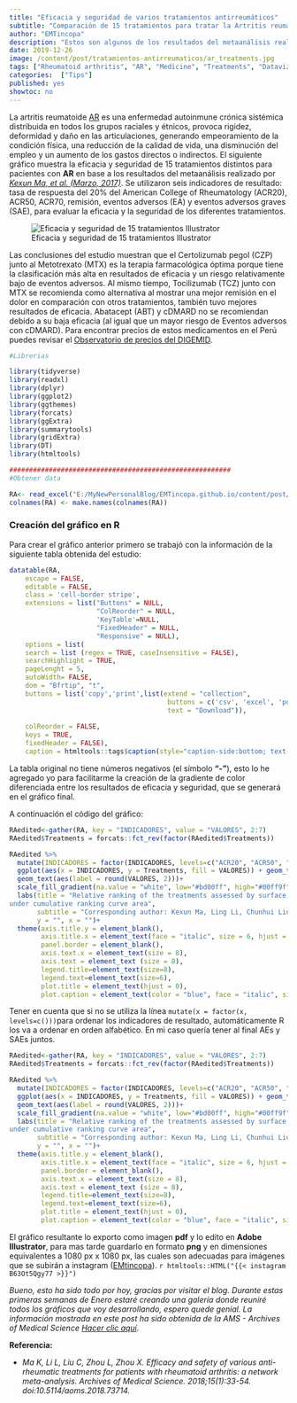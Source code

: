 ```yaml
---
title: "Eficacia y seguridad de varios tratamientos antirreumáticos"
subtitle: "Comparación de 15 tratamientos para tratar la Artritis reumatoide"
author: "EMTincopa"
description: "Estos son algunos de los resultados del metaanálisis realizado por investigadores de la Nanjing University of Chinese Medicine - China. También agrego una pequeña descripción del proceso de creación del gráfico."
date: 2019-12-26
image: /content/post/tratamientos-antirreumaticos/ar_treatments.jpg
tags: ["Rheumatoid arthritis", "AR", "Medicine", "Treatments", "Dataviz", "Science", "R", "Data", "Adobe", "Dataviz", "Illustrator", "China"]
categories:  ["Tips"]
published: yes
showtoc: no
---
```


La artritis reumatoide [AR](https://medlineplus.gov/spanish/rheumatoidarthritis.html) es una enfermedad autoinmune crónica sistémica distribuida en todos los grupos raciales y étnicos, provoca rigidez, deformidad y daño en las articulaciones, generando empeoramiento de la condición física, una reducción de la calidad de vida, una disminución del empleo y un aumento de los gastos directos o indirectos.
El siguiente gráfico muestra la eficacia y seguridad de 15 tratamientos distintos para pacientes con **AR** en base a los resultados del metaanálisis realizado por *[Kexun Ma, et al. (Marzo, 2017)](https://www.termedia.pl/Efficacy-and-safety-of-various-anti-rheumatic-treatments-for-patients-with-rheumatoid-arthritis-a-network-meta-analysis,19,31923,1,1.html)*. 
Se utilizaron seis indicadores de resultado: tasa de respuesta del 20% del American College of Rheumatology (ACR20), ACR50, ACR70, remisión, eventos adversos (EA) y eventos adversos graves (SAE), para evaluar la eficacia y la seguridad de los diferentes tratamientos.

![Eficacia y seguridad de 15 tratamientos Illustrator](\content\post\tratamientos-antirreumaticos\AR_VERDE.png)

Las conclusiones del estudio muestran que el Certolizumab pegol (CZP) junto al Metotrexato (MTX) es la terapia farmacológica óptima porque tiene la clasificación más alta en resultados de eficacia y un riesgo relativamente bajo de eventos adversos. Al mismo tiempo, Tocilizumab (TCZ) junto con MTX se recomienda como alternativa al mostrar una mejor remisión en el dolor en comparación con otros tratamientos, también tuvo mejores resultados de eficacia. Abatacept (ABT) y cDMARD no se recomiendan debido a su baja eficacia (al igual que un mayor riesgo de Eventos adversos con cDMARD).
Para encontrar precios de estos medicamentos en el Perú puedes revisar el [Observatorio de precios del DIGEMID](http://observatorio.digemid.minsa.gob.pe/).

```r

#Librerias

library(tidyverse)
library(readxl)
library(dplyr)
library(ggplot2)
library(ggthemes)
library(forcats)
library(ggExtra)
library(summarytools)
library(gridExtra)
library(DT)
library(htmltools)

########################################################
#Obtener data

RA<- read_excel("E:/MyNewPersonalBlog/EMTincopa.github.io/content/post/tratamientos-antirreumaticos/tabla_V.xlsx", sheet=1)
colnames(RA) <- make.names(colnames(RA))
```

### Creación del gráfico en R

Para crear el gráfico anterior primero se trabajó con la información de la siguiente tabla obtenida del estudio:

```r

datatable(RA,
    escape = FALSE,
    editable = FALSE, 
    class = 'cell-border stripe',
    extensions = list("Buttons" = NULL,
                      "ColReorder" = NULL,
                      'KeyTable'=NULL,
                      "FixedHeader" = NULL,
                      "Responsive" = NULL),
    options = list(
    search = list (regex = TRUE, caseInsensitive = FALSE),
    searchHighlight = TRUE,
    pageLenght = 5,
    autoWidth= FALSE,
    dom = "Bfrtip", "t",
    buttons = list('copy','print',list(extend = "collection", 
                                        buttons = c('csv', 'excel', 'pdf'),
                                        text = "Download")), 
    
    colReorder = FALSE,
    keys = TRUE,
    fixedHeader = FALSE), 
    caption = htmltools::tags$caption(style="caption-side:bottom; text-align:left;", "Nota:", htmltools::em("Tabla V - Relative ranking of the treatments assessed by surface under cumulative ranking curve area.")))
```

La tabla original no tiene números negativos (el símbolo **"-"**), esto lo he agregado yo para facilitarme la creación de la gradiente de color diferenciada entre los resultados de eficacia y seguridad, que se generará en el gráfico final.

A continuación el código del gráfico:

```r
RAedited<-gather(RA, key = "INDICADORES", value = "VALORES", 2:7)
RAedited$Treatments = forcats::fct_rev(factor(RAedited$Treatments))

RAedited %>%
  mutate(INDICADORES = factor(INDICADORES, levels=c("ACR20", "ACR50", "ACR70", "Remission", "AEs", "SAEs")))%>%
  ggplot(aes(x = INDICADORES, y = Treatments, fill = VALORES)) + geom_tile()+
  geom_text(aes(label = round(VALORES, 2)))+
  scale_fill_gradient(na.value = "white", low="#bd00ff", high="#00ff9f", guide="colorbar")+
  labs(title = "Relative ranking of the treatments assessed by surface 
under cumulative ranking curve area",
       subtitle = "Corresponding author: Kexun Ma, Ling Li, Chunhui Liu, Lingling Zhou, Xueping Zhou",
       y = "", x = "")+
  theme(axis.title.y = element_blank(),
        axis.title.x = element_text(face = "italic", size = 6, hjust = 0),
        panel.border = element_blank(),
        axis.text.x = element_text(size = 8),
        axis.text = element_text (size = 8),
        legend.title=element_text(size=8),
        legend.text=element_text(size=6),
        plot.title = element_text(hjust = 0),
        plot.caption = element_text(color = "blue", face = "italic", size = 7))
```

Tener en cuenta que si no se utiliza la línea `mutate(x = factor(x, levels=c()))`para ordenar los indicadores de resultado, automáticamente R los va a ordenar en orden alfabético. En mi caso quería tener al final AEs y SAEs juntos. 

```r
RAedited<-gather(RA, key = "INDICADORES", value = "VALORES", 2:7)
RAedited$Treatments = forcats::fct_rev(factor(RAedited$Treatments))

RAedited %>%
  mutate(INDICADORES = factor(INDICADORES, levels=c("ACR20", "ACR50", "ACR70", "Remission", "AEs", "SAEs")))%>%
  ggplot(aes(x = INDICADORES, y = Treatments, fill = VALORES)) + geom_tile()+
  geom_text(aes(label = round(VALORES, 2)))+
  scale_fill_gradient(na.value = "white", low="#bd00ff", high="#00ff9f", guide="colorbar")+
  labs(title = "Relative ranking of the treatments assessed by surface 
under cumulative ranking curve area",
       subtitle = "Corresponding author: Kexun Ma, Ling Li, Chunhui Liu, Lingling Zhou, Xueping Zhou",
       y = "", x = "")+
  theme(axis.title.y = element_blank(),
        axis.title.x = element_text(face = "italic", size = 6, hjust = 0),
        panel.border = element_blank(),
        axis.text.x = element_text(size = 8),
        axis.text = element_text (size = 8),
        legend.title=element_text(size=8),
        legend.text=element_text(size=6),
        plot.title = element_text(hjust = 0),
        plot.caption = element_text(color = "blue", face = "italic", size = 7))
```

El gráfico resultante lo exporto como imagen **pdf** y lo edito en **Adobe Illustrator**, para mas tarde guardarlo en formato **png** y en dimensiones equivalentes a 1080 px x 1080 px, las cuales son adecuadas para imágenes que se subirán a instagram ([EMtincopa](https://www.instagram.com/emtincopa/)).
`r htmltools::HTML("{{< instagram B63Ot5Qgy77 >}}")`

*Bueno, esto ha sido todo por hoy, gracias por visitar el blog. Durante estas primeras semanas de Enero estaré creando una galería donde reuniré todos los gráficos que voy desarrollando, espero quede genial.*
*La información mostrada en este post ha sido obtenida de la AMS - Archives of Medical Science [Hacer clic aquí](https://www.termedia.pl/en).*


**Referencia:**

*  *Ma K, Li L, Liu C, Zhou L, Zhou X. Efficacy and safety of various anti-rheumatic treatments for patients with rheumatoid arthritis: a network meta-analysis. Archives of Medical Science. 2018;15(1):33-54. doi:10.5114/aoms.2018.73714.*

